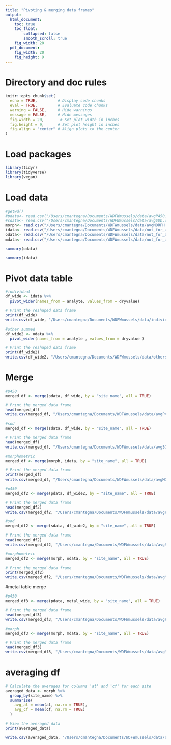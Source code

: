 ```yaml
---
title: "Pivoting & merging data frames"
output:
  html_document: 
    toc: true
    toc_float:
        collapsed: false
        smooth_scroll: true
    fig_width: 20
  pdf_document: 
    fig_width: 20
    fig_height: 9
---
```


# Directory and doc rules

```r

knitr::opts_chunk$set(
  echo = TRUE,         # Display code chunks
  eval = TRUE,         # Evaluate code chunks
  warning = FALSE,     # Hide warnings
  message = FALSE,     # Hide messages
  fig.width = 20,       # Set plot width in inches
  fig.height = 9,      # Set plot height in inches
  fig.align = "center" # Align plots to the center
)

```

# Load packages

```r
library(tidyr)
library(tidyverse)
library(vegan)

```

# Load data

```r

#getwd()
#pdata<- read.csv("/Users/cmantegna/Documents/WDFWmussels/data/avgP450.csv")
#sdata<- read.csv("/Users/cmantegna/Documents/WDFWmussels/data/avgSOD.csv")
morph<- read.csv("/Users/cmantegna/Documents/WDFWmussels/data/avgMORPH.csv")
idata<- read.csv("/Users/cmantegna/Documents/WDFWmussels/data/not_for_analysis/individual_wide.csv")
odata<- read.csv("/Users/cmantegna/Documents/WDFWmussels/data/not_for_analysis/othersummed_wide.csv")
mdata<- read.csv("/Users/cmantegna/Documents/WDFWmussels/data/not_for_analysis/metal_wide.csv")
```

```r
summary(odata)
```

```r
summary(idata)
```

# Pivot data table

```r
#individual
df_wide <- idata %>%
  pivot_wider(names_from = analyte, values_from = dryvalue)

# Print the reshaped data frame
print(df_wide)
write.csv(df_wide, "/Users/cmantegna/Documents/WDFWmussels/data/individual_wide.csv", row.names = FALSE)

#other summed
df_wide2 <- odata %>%
  pivot_wider(names_from = analyte , values_from = dryvalue )

# Print the reshaped data frame
print(df_wide2)
write.csv(df_wide2, "/Users/cmantegna/Documents/WDFWmussels/data/othersummed_wide.csv", row.names = FALSE)
```

# Merge 
```r
#p450
merged_df <- merge(pdata, df_wide, by = "site_name", all = TRUE)

# Print the merged data frame
head(merged_df)
write.csv(merged_df, "/Users/cmantegna/Documents/WDFWmussels/data/avgP450_analytes.csv", row.names = FALSE)

#sod
merged_df <- merge(sdata, df_wide, by = "site_name", all = TRUE)

# Print the merged data frame
head(merged_df)
write.csv(merged_df, "/Users/cmantegna/Documents/WDFWmussels/data/avgSOD_analytes.csv", row.names = FALSE)

#morphometric
merged_df <- merge(morph, idata, by = "site_name", all = TRUE)

# Print the merged data frame
print(merged_df)
write.csv(merged_df, "/Users/cmantegna/Documents/WDFWmussels/data/avgMORPH_analytes.csv", row.names = FALSE)

```

```r
#p450
merged_df2 <- merge(pdata, df_wide2, by = "site_name", all = TRUE)

# Print the merged data frame
head(merged_df2)
write.csv(merged_df2, "/Users/cmantegna/Documents/WDFWmussels/data/avgP450_analytes2.csv", row.names = FALSE)

#sod
merged_df2 <- merge(sdata, df_wide2, by = "site_name", all = TRUE)

# Print the merged data frame
head(merged_df2)
write.csv(merged_df2, "/Users/cmantegna/Documents/WDFWmussels/data/avgSOD_analytes2.csv", row.names = FALSE)

#morphometric
merged_df2 <- merge(morph, odata, by = "site_name", all = TRUE)

# Print the merged data frame
print(merged_df2)
write.csv(merged_df2, "/Users/cmantegna/Documents/WDFWmussels/data/avgMORPH_analytes2.csv", row.names = FALSE)

```
#metal table merge
```r

#p450
merged_df3 <- merge(pdata, metal_wide, by = "site_name", all = TRUE)

# Print the merged data frame
head(merged_df3)
write.csv(merged_df3, "/Users/cmantegna/Documents/WDFWmussels/data/avgP450_metals.csv", row.names = FALSE)

#morph
merged_df3 <- merge(morph, mdata, by = "site_name", all = TRUE)

# Print the merged data frame
head(merged_df3)
write.csv(merged_df3, "/Users/cmantegna/Documents/WDFWmussels/data/avgMORPH_metals.csv", row.names = FALSE)

```

# averaging df
```r

# Calculate the averages for columns 'at' and 'cf' for each site
averaged_data <- morph %>%
  group_by(site_name) %>%
  summarise(
    avg_at = mean(at, na.rm = TRUE),
    avg_cf = mean(cf, na.rm = TRUE)
  )

# View the averaged data
print(averaged_data)

write.csv(averaged_data, "/Users/cmantegna/Documents/WDFWmussels/data/avgMORPH.csv", row.names = FALSE)

```

